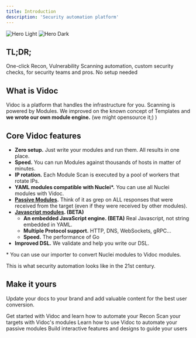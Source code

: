 ```yaml
---
title: Introduction
description: 'Security automation platform'
---
```


<img
  className="block dark:hidden"
  src="/assets/new-cover-with-logo.png"
  alt="Hero Light"
/>
<img
  className="hidden dark:block"
  src="/assets/new-cover-with-logo.png"
  alt="Hero Dark"
/>

## TL;DR;

One-click Recon, Vulnerability Scanning automation, custom security checks, for security teams and pros. No setup needed

## What is Vidoc

Vidoc is a platform that handles the infrastructure for you. Scanning is powered by Modules. We improved on the known concept of Templates and **we wrote our own module engine.** (we might opensource it;) )

## Core Vidoc features

- **Zero setup.** Just write your modules and run them. All results in one place.
- **Speed.** You can run Modules against thousands of hosts in matter of minutes.
- **IP rotation.** Each Module Scan is executed by a pool of workers that rotate IPs.
- **YAML modules compatible with Nuclei\*.** You can use all Nuclei modules with Vidoc.
- **[Passive Modules](#passive-module).** Think of it as grep on ALL responses that were received from the target (even if they were received by other modules).
- **[Javascript modules](#our-take-on-javascript-modules). (BETA)**
    - **An embedded JavaScript engine. (BETA)** Real Javascript, not string embedded in YAML.
    - **Multiple Protocol support.** HTTP, DNS, WebSockets, gRPC...
    - **Speed.** The performance of Go
- **Improved DSL.** We validate and help you write our DSL.

\* You can use our importer to convert Nuclei modules to Vidoc modules.

This is what security automation looks like in the 21st century.

## Make it yours

Update your docs to your brand and add valuable content for the best user conversion.

<CardGroup cols={2}>
  <Card
    title="Recon"
    icon="palette"
    href="/docs/recon"
  >
    Get started with Vidoc and learn how to automate your Recon
  </Card>
  <Card
    title="Module Scans"
    icon="palette"
    href="/docs/module-scans"
  >
    Scan your targets with Vidoc's modules
  </Card>
  <Card
    title="Passive Modules"
    icon="code"
    href="/docs/passive-modules"
  >
    Learn how to use Vidoc to automate your passive modules
  </Card>
  <Card
    title="Add Components"
    icon="screwdriver-wrench"
    href="https://mintlify.com/docs/components/accordion"
  >
    Build interactive features and designs to guide your users
  </Card>
</CardGroup>
